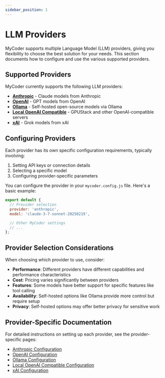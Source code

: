 ```yaml
---
sidebar_position: 1
---
```


# LLM Providers

MyCoder supports multiple Language Model (LLM) providers, giving you flexibility to choose the best solution for your needs. This section documents how to configure and use the various supported providers.

## Supported Providers

MyCoder currently supports the following LLM providers:

- [**Anthropic**](./anthropic.md) - Claude models from Anthropic
- [**OpenAI**](./openai.md) - GPT models from OpenAI
- [**Ollama**](./ollama.md) - Self-hosted open-source models via Ollama
- [**Local OpenAI Compatible**](./local-openai.md) - GPUStack and other OpenAI-compatible servers
- [**xAI**](./xai.md) - Grok models from xAI

## Configuring Providers

Each provider has its own specific configuration requirements, typically involving:

1. Setting API keys or connection details
2. Selecting a specific model
3. Configuring provider-specific parameters

You can configure the provider in your `mycoder.config.js` file. Here's a basic example:

```javascript
export default {
  // Provider selection
  provider: 'anthropic',
  model: 'claude-3-7-sonnet-20250219',

  // Other MyCoder settings
  // ...
};
```

## Provider Selection Considerations

When choosing which provider to use, consider:

- **Performance**: Different providers have different capabilities and performance characteristics
- **Cost**: Pricing varies significantly between providers
- **Features**: Some models have better support for specific features like tool calling
- **Availability**: Self-hosted options like Ollama provide more control but require setup
- **Privacy**: Self-hosted options may offer better privacy for sensitive work

## Provider-Specific Documentation

For detailed instructions on setting up each provider, see the provider-specific pages:

- [Anthropic Configuration](./anthropic.md)
- [OpenAI Configuration](./openai.md)
- [Ollama Configuration](./ollama.md)
- [Local OpenAI Compatible Configuration](./local-openai.md)
- [xAI Configuration](./xai.md)
